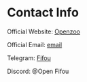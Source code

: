 # Contact Info

Official Website: [Openzoo](https://OpenZoo.io)

Official Email: [email](contact@openzoo.io)

Telegram: [Fifou](https://t.me/Open_fifou)

Discord: @Open Fifou
